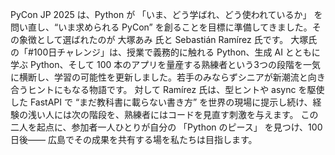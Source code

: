 PyCon JP 2025 は、Python が 「いま、どう学ばれ、どう使われているか」 を問い直し、“いま求められる PyCon” を創ることを目標に準備してきました。その象徴として選ばれたのが 大塚あみ 氏と Sebastián Ramírez 氏です。 大塚氏の「#100日チャレンジ」は、授業で義務的に触れる  Python、生成  AI  とともに学ぶ Python、そして 100 本のアプリを量産する熟練者という3つの段階を一気に横断し、学習の可能性を更新しました。若手のみならずシニアが新潮流と向き合うヒントにもなる物語です。 対して Ramírez 氏は、型ヒントや async を駆使した FastAPI で “まだ教科書に載らない書き方” を世界の現場に提示し続け、経験の浅い人には次の階段を、熟練者にはコードを見直す刺激を与えます。
この二人を起点に、参加者一人ひとりが自分の 「Python のピース」 を見つけ、100 日後――
広島でその成果を共有する場を私たちは目指します。 